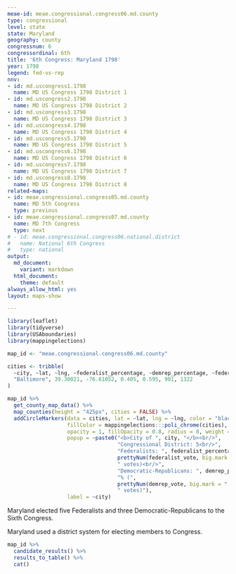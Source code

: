 ```yaml
---
meae-id: meae.congressional.congress06.md.county
type: congressional
level: state
state: Maryland
geography: county
congressnum: 6
congressordinal: 6th
title: '6th Congress: Maryland 1798'
year: 1798
legend: fed-vs-rep
nnv:
- id: md.uscongress1.1798
  name: MD US Congress 1798 District 1
- id: md.uscongress2.1798
  name: MD US Congress 1798 District 2
- id: md.uscongress3.1798
  name: MD US Congress 1798 District 3
- id: md.uscongress4.1798
  name: MD US Congress 1798 District 4
- id: md.uscongress5.1798
  name: MD US Congress 1798 District 5
- id: md.uscongress6.1798
  name: MD US Congress 1798 District 6
- id: md.uscongress7.1798
  name: MD US Congress 1798 District 7
- id: md.uscongress8.1798
  name: MD US Congress 1798 District 8
related-maps:
- id: meae.congressional.congress05.md.county
  name: MD 5th Congress
  type: previous
- id: meae.congressional.congress07.md.county
  name: MD 7th Congress
  type: next
# - id: meae.congressional.congress06.national.district
#   name: National 6th Congress
#   type: national
output:
  md_document:
    variant: markdown
  html_document:
    theme: default
always_allow_html: yes
layout: maps-show

---
```


```r
library(leaflet)
library(tidyverse)
library(USAboundaries)
library(mappingelections)

map_id <- "meae.congressional.congress06.md.county"

cities <- tribble(
  ~city, ~lat, ~lng, ~federalist_percentage, ~demrep_percentage, ~federalist_vote, ~demrep_vote,
  "Baltimore", 39.30021, -76.61052, 0.405, 0.595, 901, 1322
)
```

<div class="map">

```r
map_id %>%
  get_county_map_data() %>%
  map_counties(height = "425px", cities = FALSE) %>% 
  addCircleMarkers(data = cities, lat = ~lat, lng = ~lng, color = "black",
                   fillColor = mappingelections:::poli_chrome(cities),
                   opacity = 1, fillOpacity = 0.8, radius = 8, weight = 3,
                   popup = ~paste0("<b>City of ", city, "</b><br/>",
                                   "Congressional District: 5<br/>",
                                   "Federalists: ", federalist_percentage * 100, "% (", 
                                   prettyNum(federalist_vote, big.mark = ","), 
                                   " votes)<br/>",
                                   "Democratic-Republicans: ", demrep_percentage * 100,
                                   "% (", 
                                   prettyNum(demrep_vote, big.mark = ","),
                                   " votes)"),
                   label = ~city) 
```

</div>

Maryland elected five Federalists and three Democratic-Republicans to the Sixth Congress.

Maryland used a district system for electing members to Congress.

<div class="results-table">

```r
map_id %>%
  candidate_results() %>%
  results_to_table() %>%
  cat()
```

</div>
